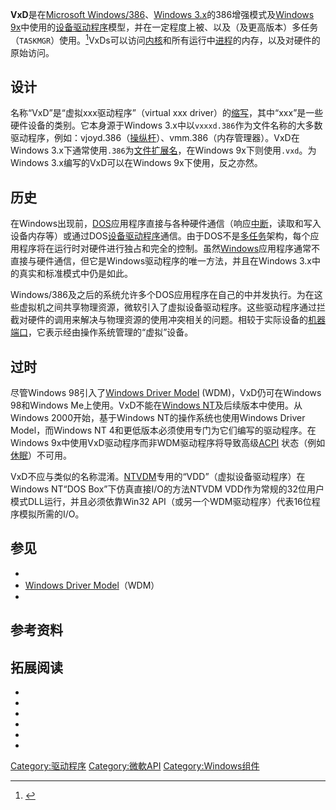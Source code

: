 {{NoteTA
|G1=IT
|G2=Windows
}}
'''VxD'''是在[[Windows_2.1x|Microsoft Windows/386]]、[[Windows_3.x|Windows 3.x]]的386增强模式及[[Windows_9x|Windows 9x]]中使用的[[设备驱动程序|设备驱动程序]]模型，并在一定程度上被{{tsl|en|DR-DOS|Novell DOS 7}}、{{tsl|en|OpenDOS 7.01}}以及{{tsl|en|DR-DOS 7.02}}（及更高版本）多任务（<code>TASKMGR</code>）使用。<ref name="Paul_1997_NWDOSTIP">{{Cite book|url=http://www.antonis.de/dos/dos-tuts/mpdostip/html/nwdostip.htm|title=NWDOS-TIPs — Tips & Tricks rund um Novell DOS 7, mit Blick auf undokumentierte Details, Bugs und Workarounds|last=Paul|first=Matthias|date=1997-07-30|work=MPDOSTIP|accessdate=2014-09-06|edition=edition 3, release 157|language=de|type=e-book|archive-url=https://web.archive.org/web/20161104235829/http://www.antonis.de/dos/dos-tuts/mpdostip/html/nwdostip.htm|archive-date=2016-11-04|dead-url=yes}}</ref>VxDs可以访问[[内核|内核]]和所有运行中[[进程|进程]]的内存，以及对硬件的原始访问。

== 设计 ==
名称“VxD”是“虚拟xxx驱动程序”（virtual xxx driver）的[[缩写|缩写]]，其中“xxx”是一些硬件设备的类别。它本身源于Windows 3.x中以<code>vxxxd.386</code>作为文件名称的大多数驱动程序，例如：vjoyd.386（[[操纵杆|操纵杆]]）、vmm.386（内存管理器）。VxD在Windows 3.x下通常使用<code>.386</code>为[[文件扩展名|文件扩展名]]，在Windows 9x下则使用<code>.vxd</code>。为Windows 3.x编写的VxD可以在Windows 9x下使用，反之亦然。

== 历史 ==
在Windows出现前，[[DOS|DOS]]应用程序直接与各种硬件通信（响应[[中断|中断]]，读取和写入设备内存等）或通过DOS[[驱动程序|设备驱动程序]]通信。由于DOS不是[[多任务|多任务]]架构，每个应用程序将在运行时对硬件进行独占和完全的控制。虽然[[Windows|Windows]]应用程序通常不直接与硬件通信，但它是Windows驱动程序的唯一方法，并且在Windows 3.x中的真实和标准模式中仍是如此。

Windows/386及之后的系统允许多个DOS应用程序在自己的{{tsl|en|Virtual DOS machine|DOS虚拟机}}中并发执行。为在这些虚拟机之间共享物理资源，微软引入了虚拟设备驱动程序。这些驱动程序通过拦截对硬件的调用来解决与物理资源的使用冲突相关的问题。相较于实际设备的[[通訊埠|机器端口]]，它表示经由操作系统管理的“虚拟”设备。

== 过时 ==
尽管Windows 98引入了[[Windows_Driver_Model|Windows Driver Model]] (WDM)，VxD仍可在Windows 98和Windows Me上使用。VxD不能在[[Windows_NT|Windows NT]]及后续版本中使用。从Windows 2000开始，基于Windows NT的操作系统也使用Windows Driver Model，而Windows NT 4和更低版本必须使用专门为它们编写的驱动程序。在Windows 9x中使用VxD驱动程序而非WDM驱动程序将导致高级[[高级配置与电源接口|ACPI]] 状态（例如[[休眠_(電腦)|休眠]]）不可用。

VxD不应与类似的名称混淆。[[NTVDM|NTVDM]]专用的“VDD”（虚拟设备驱动程序）在Windows NT“DOS Box”下仿真直接I/O的方法NTVDM VDD作为常规的32位用户模式DLL运行，并且必须依靠Win32 API（或另一个WDM驱动程序）代表16位程序模拟所需的I/O。

== 参见 ==
* {{tsl|en|VXD (CONFIG.SYS directive)}}
* [[Windows_Driver_Model|Windows Driver Model]]（WDM）
* {{tsl|en|Architecture of Windows 9x|Windows 9x的架构}}

== 参考资料 ==
<references />

== 拓展阅读 ==
* {{Cite book|title=Unauthorized Windows 95 - Developer's Resource Kit|url=https://archive.org/details/unauthorizedwind00schu|date=November 1994|publisher={{tsl|en|John Wiley & Sons, Inc.}}|isbn=1-56884-305-4|edition=1st|location=Foster City, California, USA|id=ISBN 978-1-56884-305-6}}
* {{Cite book|title=Undocumented DOS: A programmer's guide to reserved MS-DOS functions and data structures - expanded to include MS-DOS 6, Novell DOS, and Windows 3.1|date=1994<!-- 1993? -->|publisher={{tsl|en|Addison Wesley}}|isbn=0-201-63287-X|edition=2nd|location={{tsl|en|Reading, Massachusetts}}|id=ISBN 978-0-201-63287-3}}
* {{Cite book|url=https://books.google.com/books/about/Programmer_s_Guide_to_Microsoft_Windows.html?id=MLZQAAAAMAAJ|title=Programmer's Guide to Microsoft Windows 95: Key Topics on Programming for Windows from the Microsoft Windows Development Team|last=<!-- staff writers -->|date=1995-07-01|work=Technical Reference|publisher=[[Microsoft_Press|Microsoft Press]]|isbn=1-55615-834-3|edition=1st|location=Redmond, Washington, USA|id=ISBN 978-1-55615-834-6}}
* {{Cite book|title=Systems Programming for Windows 95|date=1995|publisher=[[Microsoft_Press|Microsoft Press]]|isbn=1-55615-949-8|edition=1st|location=Redmond, Washington, USA|id=ISBN 978-1-55615-949-7}}
* {{Cite book|url=https://books.google.com/books/about/Windows_95_System_Programming_Secrets.html?id=E9Q7KAAACAAJ|title=Windows 95 System Programming Secrets|date=November 1995|work=The Secrets Series|publisher={{tsl|en|John Wiley & Sons, Inc.}}|isbn=1-56884-318-6|edition=1st|id=ISBN 978-156884-318-6}}
* {{Cite book|title=Writing Windows VxDs and Device Drivers - Programming Secrets for Virtual Device Drivers|date=1997|publisher={{tsl|en|R&D Boooks}} / {{tsl|en|Miller Freeman, Inc.}}|isbn=0-87930-438-3|edition=2nd printing, 2nd|location=Lawrence, Kansas, USA|id=ISBN 978-0-87930-438-6}}

{{Microsoft APIs}}

[[Category:驱动程序|Category:驱动程序]]
[[Category:微軟API|Category:微軟API]]
[[Category:Windows组件|Category:Windows组件]]